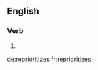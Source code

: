 ==English==

===Verb===
{{head|en|verb form}}

# {{en-third-person singular of|reprioritize}}

[[de:reprioritizes]]
[[fr:reprioritizes]]